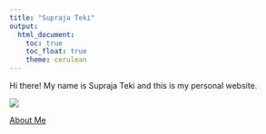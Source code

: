```yaml
---
title: "Supraja Teki"
output: 
  html_document:
    toc: true
    toc_float: true
    theme: cerulean
---
```


Hi there! My name is Supraja Teki and this is my personal website. 

![](images/landing_page_photo.jpg)


[About Me](about-me.html)
